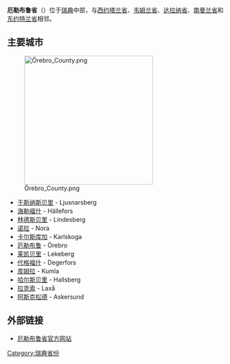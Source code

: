 {{Infobox Sweden lon
| 名称 = 厄勒布鲁省
| 瑞典语名称 = Örebro län
| 徽章 = Örebro län vapen.svg
| 地图 = Svcmap_Orebro.png
| 代码 = T
| 首府 = 厄勒布鲁
| 面积 = 8517
| 面积排名 = 13
| 水域面积 = 
| 人口 = 275,030
| population_as_of = （2006-12-31[http://www.scb.se/Pages/TableAndChart____193256.aspx]）
| 人口排名 = 10
| 人口密度 = 32
| 建立时间 = 1634
}}
'''厄勒布鲁省'''（{{lang-sv|Örebro län}}）位于[[瑞典|瑞典]]中部，与[[西约塔兰省|西约塔兰省]]、[[韦姆兰省|韦姆兰省]]、[[达拉纳省|达拉纳省]]、[[南曼兰省|南曼兰省]]和[[东约特兰省|东约特兰省]]相邻。

== 主要城市 ==
[[File:Örebro_County.png|300px]]
* [[于斯纳斯贝里|于斯纳斯贝里]] - Ljusnarsberg
* [[海勒福什|海勒福什]] - Hällefors
* [[林德斯贝里|林德斯贝里]] - Lindesberg
* [[诺拉|诺拉]] - Nora
* [[卡尔斯库加|卡尔斯库加]] - Karlskoga
* [[厄勒布鲁|厄勒布鲁]] - Örebro
* [[莱凯贝里|莱凯贝里]] - Lekeberg
* [[代格福什|代格福什]] - Degerfors
* [[库姆拉|库姆拉]] - Kumla
* [[哈尔斯贝里|哈尔斯贝里]] - Hallsberg
* [[拉克索|拉克索]] - Laxå
* [[阿斯克松德|阿斯克松德]] - Askersund

== 外部链接 ==
* [http://www.t.lst.se/ 厄勒布鲁省官方网站] {{Wayback|url=http://www.t.lst.se/ |date=20150307141626 }}

{{Swedish Counties}}
{{normdaten}}
{{瑞典地理小作品}}

[[Category:瑞典省份|Category:瑞典省份]]